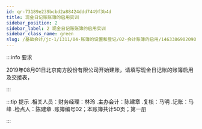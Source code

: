---
id: qr-73189e239bcbd2a88424ddd7449f3b4d
title: 现金日记账账簿的启用实训
sidebar_position: 2
sidebar_label: 2 现金日记账账簿的启用实训
sidebar_class_name: green
slug: /基础会计/jc-1/1311/04-账簿的设置和登记/02-会计账簿的启用/1463386902090041/qr-73189e239bcbd2a88424ddd7449f3b4d/现金日记账账簿的启用实训
---

:::info 要求

2019年08月01日北京南方股份有限公司开始建账，请填写现金日记账的账簿启用及交接表，

:::

:::tip 提示
  .相关人员：财务经理：林玲
  .主办会计：陈建章
  .复核：马明
  .记账：马峰
  .检点人：陈建章
  .账簿编号02；本账簿共计50页；第一册 
:::
